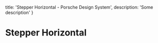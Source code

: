 
  title: 'Stepper Horizontal - Porsche Design System',
  description: 'Some description'
}

# Stepper Horizontal <ComponentStatus tagName="p-stepper-horizontal"></ComponentStatus>

<TableOfContents headings={[]} />

<Configurator tagName="p-stepper-horizontal" story={stepperHorizontalStory} />

